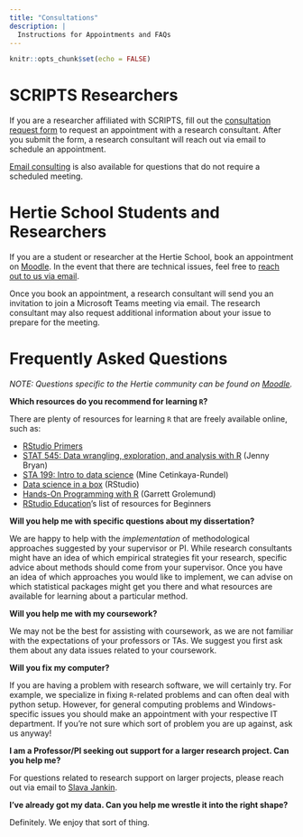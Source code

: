 ```yaml
---
title: "Consultations"
description: |
  Instructions for Appointments and FAQs
---
```


```r
knitr::opts_chunk$set(echo = FALSE)
```

# SCRIPTS Researchers 

If you are a researcher affiliated with SCRIPTS, fill out the [consultation request form](https://forms.gle/uTUNPgW4UrZhRJVa9) to request an appointment with a research consultant. After you submit the form, a research consultant will reach out via email to schedule an appointment. 

[Email consulting](mailto:koh@hertie-school.org) is also available for questions that do not require a scheduled meeting. 

# Hertie School Students and Researchers

If you are a student or researcher at the Hertie School, book an appointment on [Moodle](https://moodle.hertie-school.org/mod/scheduler/view.php?id=57896). In the event that there are technical issues, feel free to [reach out to us via email](mailto:koh@hertie-school.org).

Once you book an appointment, a research consultant will send you an invitation to join a Microsoft Teams meeting via email. The research consultant may also request additional information about your issue to prepare for the meeting.
 
# Frequently Asked Questions

*NOTE: Questions specific to the Hertie community can be found on [Moodle](https://moodle.hertie-school.org/mod/scheduler/view.php?id=57896).*

**Which resources do you recommend for learning `R`?** 

There are plenty of resources for learning `R` that are freely available online, such as:

- [RStudio Primers](https://rstudio.cloud/learn/primers)
- [STAT 545: Data wrangling, exploration, and analysis with R](https://stat545.com/) (Jenny Bryan)
- [STA 199: Intro to data science](http://www2.stat.duke.edu/courses/Srping18/Sta199/) (Mine Cetinkaya-Rundel)
- [Data science in a box](https://datasciencebox.org/) (RStudio)
- [Hands-On Programming with R](https://rstudio-education.github.io/hopr/) (Garrett Grolemund)
- [RStudio Education](https://education.rstudio.com/learn/beginner/)'s list of resources for Beginners 

**Will you help me with specific questions about my dissertation?**

We are happy to help with the *implementation* of methodological approaches suggested by your supervisor or PI. While research consultants might have an idea of which empirical strategies fit your research, specific advice about methods should come from your supervisor. Once you have an idea of which approaches you would like to implement, we can advise on which statistical packages might get you there and what resources are available for learning about a particular method. 

**Will you help me with my coursework?**

We may not be the best for assisting with coursework, as we are not familiar with the expectations of your professors or TAs. We suggest you first ask them about any data issues related to your coursework. 

**Will you fix my computer?**

If you are having a problem with research software, we will certainly try. For example, we specialize in fixing `R`-related problems and can often deal with python setup. However, for general computing problems and Windows-specific issues you should make an appointment with your respective IT department. If you're not sure which sort of problem you are up against, ask us anyway!

**I am a Professor/PI seeking out support for a larger research project. Can you help me?**

For questions related to research support on larger projects, please reach out via email to [Slava Jankin](mailto:jankin@hertie-school.org).

**I've already got my data. Can you help me wrestle it into the right shape?**

Definitely. We enjoy that sort of thing.